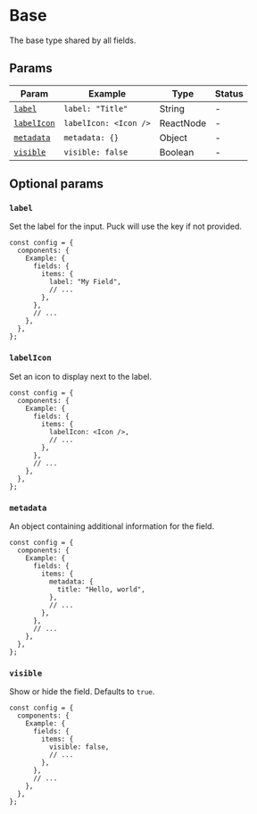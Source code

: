 # Base

The base type shared by all fields.

## Params

| Param                     | Example               | Type      | Status |
| ------------------------- | --------------------- | --------- | ------ |
| [`label`](#label)         | `label: "Title"`      | String    | -      |
| [`labelIcon`](#labelicon) | `labelIcon: <Icon />` | ReactNode | -      |
| [`metadata`](#metadata)   | `metadata: {}`        | Object    | -      |
| [`visible`](#visible)     | `visible: false`      | Boolean   | -      |

## Optional params

### `label`

Set the label for the input. Puck will use the key if not provided.

```tsx showLineNumbers copy {6}
const config = {
  components: {
    Example: {
      fields: {
        items: {
          label: "My Field",
          // ...
        },
      },
      // ...
    },
  },
};
```

### `labelIcon`

Set an icon to display next to the label.

```tsx showLineNumbers copy {6}
const config = {
  components: {
    Example: {
      fields: {
        items: {
          labelIcon: <Icon />,
          // ...
        },
      },
      // ...
    },
  },
};
```

### `metadata`

An object containing additional information for the field.

```tsx showLineNumbers copy {6-8}
const config = {
  components: {
    Example: {
      fields: {
        items: {
          metadata: {
            title: "Hello, world",
          },
          // ...
        },
      },
      // ...
    },
  },
};
```

### `visible`

Show or hide the field. Defaults to `true`.

```tsx showLineNumbers copy {6-8}
const config = {
  components: {
    Example: {
      fields: {
        items: {
          visible: false,
          // ...
        },
      },
      // ...
    },
  },
};
```
